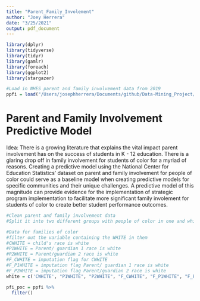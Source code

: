 ```yaml
---
title: "Parent_Family_Involement"
author: "Joey Herrera"
date: "3/25/2021"
output: pdf_document
---
```


```r
library(dplyr)
library(tidyverse)
library(tidyr)
library(gamlr)
library(foreach)
library(ggplot2)
library(stargazer)

#Load in NHES parent and family involvement data from 2019
ppfi = load("/Users/josephherrera/Documents/github/Data-Mining_Project/NHES/pfi_pu_pert.rdata")
```

# Parent and Family Involvement Predictive Model

Idea: There is a growing literature that explains the vital impact parent involvement has on the success of students in K - 12 education. There is a glaring drop off in family involvement for students of color for a myriad of reasons. Creating a predictive model using the National Center for Education Statistics' dataset on parent and family involvement for people of color could serve as a baseline model when creating predictive models for specific communities and their unique challenges. A predictive model of this magnitude can provide evidence for the implementation of strategic program implementation to facilitate more significant family involement for students of color to create better student performance outcomes.

```r
#Clean parent and family involvement data
#Split it into two different groups with people of color in one and white families in the other,

#Data for families of color
#filter out the variable containing the WHITE in them
#CWHITE = child's race is white
#P1WHITE = Parent/ guardian 1 race is white
#P2WHITE = Parent/guardian 2 race is white
#F_CWHITE = imputation flag for CWHITE
#F_P1WHITE = imputation flag Parent/ guardian 1 race is white
#F_P2WHITE = imputation flag Parent/guardian 2 race is white
white = c('CWHITE', "P1WHITE", "P2WHITE", "F_CWHITE", "F_P1WHITE", "F_P2WHITE")

pfi_poc = ppfi %>%
  filter()

```


